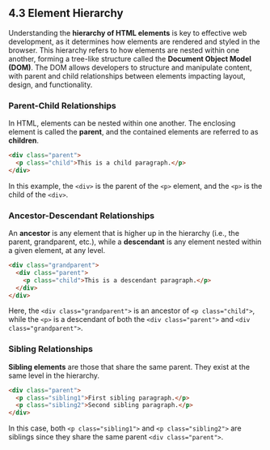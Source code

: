 ## 4.3 Element Hierarchy

Understanding the **hierarchy of HTML elements** is key to effective web development, as it determines how elements are rendered and styled in the browser. This hierarchy refers to how elements are nested within one another, forming a tree-like structure called the **Document Object Model (DOM)**. The DOM allows developers to structure and manipulate content, with parent and child relationships between elements impacting layout, design, and functionality.

### Parent-Child Relationships

In HTML, elements can be nested within one another. The enclosing element is called the **parent**, and the contained elements are referred to as **children**.

```html
<div class="parent">
  <p class="child">This is a child paragraph.</p>
</div>
```

In this example, the `<div>` is the parent of the `<p>` element, and the `<p>` is the child of the `<div>`.

### Ancestor-Descendant Relationships

An **ancestor** is any element that is higher up in the hierarchy (i.e., the parent, grandparent, etc.), while a **descendant** is any element nested within a given element, at any level.

```html
<div class="grandparent">
  <div class="parent">
    <p class="child">This is a descendant paragraph.</p>
  </div>
</div>
```

Here, the `<div class="grandparent">` is an ancestor of `<p class="child">`, while the `<p>` is a descendant of both the `<div class="parent">` and `<div class="grandparent">`.

### Sibling Relationships

**Sibling elements** are those that share the same parent. They exist at the same level in the hierarchy.

```html
<div class="parent">
  <p class="sibling1">First sibling paragraph.</p>
  <p class="sibling2">Second sibling paragraph.</p>
</div>
```

In this case, both `<p class="sibling1">` and `<p class="sibling2">` are siblings since they share the same parent `<div class="parent">`.
